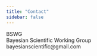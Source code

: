 ```yaml
---
title: "Contact"
sidebar: false
---
```


BSWG\
Bayesian Scientific Working Group\
bayesianscientific\@gmail.com



